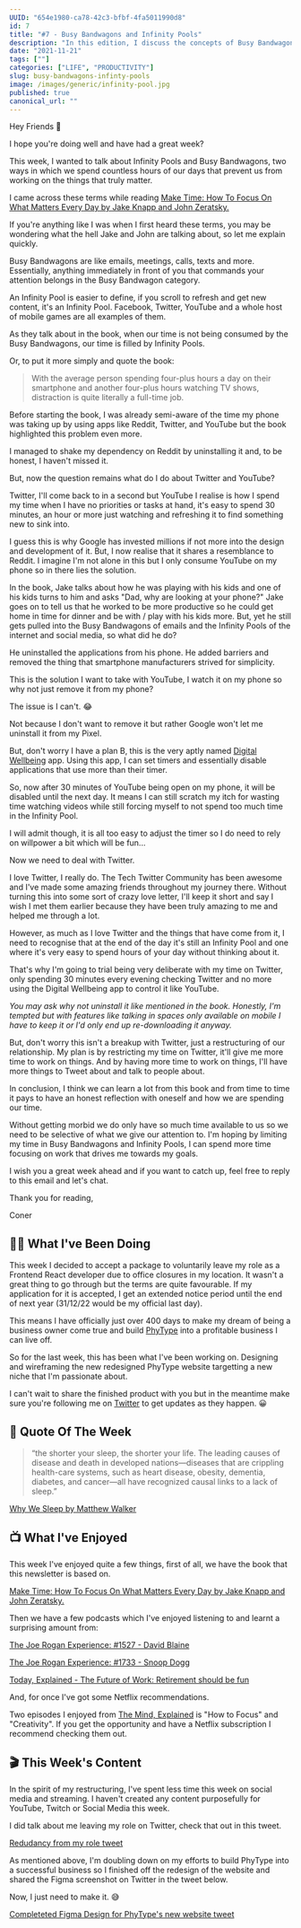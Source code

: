 ```yaml
---
UUID: "654e1980-ca78-42c3-bfbf-4fa5011990d8"
id: 7
title: "#7 - Busy Bandwagons and Infinity Pools"
description: "In this edition, I discuss the concepts of Busy Bandwagons' and 'Infinity Pools' and how they influence our lives..."
date: "2021-11-21"
tags: [""]
categories: ["LIFE", "PRODUCTIVITY"]
slug: busy-bandwagons-infinty-pools
image: /images/generic/infinity-pool.jpg
published: true
canonical_url: ""
---
```


Hey Friends 👋

I hope you're doing well and have had a great week?

This week, I wanted to talk about Infinity Pools and Busy Bandwagons, two ways in which we spend countless hours of our days that prevent us from working on the things that truly matter.

I came across these terms while reading [Make Time: How To Focus On What Matters Every Day by Jake Knapp and John Zeratsky.](https://www.amazon.co.uk/Make-Time-focus-matters-every/dp/0593079582)

If you're anything like I was when I first heard these terms, you may be wondering what the hell Jake and John are talking about, so let me explain quickly.

Busy Bandwagons are like emails, meetings, calls, texts and more. Essentially, anything immediately in front of you that commands your attention belongs in the Busy Bandwagon category.

An Infinity Pool is easier to define, if you scroll to refresh and get new content, it's an Infinity Pool. Facebook, Twitter, YouTube and a whole host of mobile games are all examples of them.

As they talk about in the book, when our time is not being consumed by the Busy Bandwagons, our time is filled by Infinity Pools.

Or, to put it more simply and quote the book:

> With the average person spending four-plus hours a day on their smartphone and another four-plus hours watching TV shows, distraction is quite literally a full-time job.

Before starting the book, I was already semi-aware of the time my phone was taking up by using apps like Reddit, Twitter, and YouTube but the book highlighted this problem even more.

I managed to shake my dependency on Reddit by uninstalling it and, to be honest, I haven't missed it.

But, now the question remains what do I do about Twitter and YouTube?

Twitter, I'll come back to in a second but YouTube I realise is how I spend my time when I have no priorities or tasks at hand, it's easy to spend 30 minutes, an hour or more just watching and refreshing it to find something new to sink into.

I guess this is why Google has invested millions if not more into the design and development of it. But, I now realise that it shares a resemblance to Reddit. I imagine I'm not alone in this but I only consume YouTube on my phone so in there lies the solution.

In the book, Jake talks about how he was playing with his kids and one of his kids turns to him and asks "Dad, why are looking at your phone?" Jake goes on to tell us that he worked to be more productive so he could get home in time for dinner and be with / play with his kids more. But, yet he still gets pulled into the Busy Bandwagons of emails and the Infinity Pools of the internet and social media, so what did he do?

He uninstalled the applications from his phone. He added barriers and removed the thing that smartphone manufacturers strived for simplicity.

This is the solution I want to take with YouTube, I watch it on my phone so why not just remove it from my phone?

The issue is I can't. 😂

Not because I don't want to remove it but rather Google won't let me uninstall it from my Pixel.

But, don't worry I have a plan B, this is the very aptly named [Digital Wellbeing](https://wellbeing.google/) app. Using this app, I can set timers and essentially disable applications that use more than their timer.

So, now after 30 minutes of YouTube being open on my phone, it will be disabled until the next day. It means I can still scratch my itch for wasting time watching videos while still forcing myself to not spend too much time in the Infinity Pool.

I will admit though, it is all too easy to adjust the timer so I do need to rely on willpower a bit which will be fun...

Now we need to deal with Twitter.

I love Twitter, I really do. The Tech Twitter Community has been awesome and I've made some amazing friends throughout my journey there. Without turning this into some sort of crazy love letter, I'll keep it short and say I wish I met them earlier because they have been truly amazing to me and helped me through a lot.

However, as much as I love Twitter and the things that have come from it, I need to recognise that at the end of the day it's still an Infinity Pool and one where it's very easy to spend hours of your day without thinking about it.

That's why I'm going to trial being very deliberate with my time on Twitter, only spending 30 minutes every evening checking Twitter and no more using the Digital Wellbeing app to control it like YouTube.

_You may ask why not uninstall it like mentioned in the book. Honestly, I'm tempted but with features like talking in spaces only available on mobile I have to keep it or I'd only end up re-downloading it anyway._

But, don't worry this isn't a breakup with Twitter, just a restructuring of our relationship. My plan is by restricting my time on Twitter, it'll give me more time to work on things. And by having more time to work on things, I'll have more things to Tweet about and talk to people about.

In conclusion, I think we can learn a lot from this book and from time to time it pays to have an honest reflection with oneself and how we are spending our time.

Without getting morbid we do only have so much time available to us so we need to be selective of what we give our attention to. I'm hoping by limiting my time in Busy Bandwagons and Infinity Pools, I can spend more time focusing on work that drives me towards my goals.

I wish you a great week ahead and if you want to catch up, feel free to reply to this email and let's chat.

Thank you for reading,

Coner

## 🏃‍♂️ What I've Been Doing

This week I decided to accept a package to voluntarily leave my role as a Frontend React developer due to office closures in my location. It wasn't a great thing to go through but the terms are quite favourable. If my application for it is accepted, I get an extended notice period until the end of next year (31/12/22 would be my official last day).

This means I have officially just over 400 days to make my dream of being a business owner come true and build [PhyType](https://app.convertkit.com/campaigns/7547454/phytype.com/) into a profitable business I can live off.

So for the last week, this has been what I've been working on. Designing and wireframing the new redesigned PhyType website targetting a new niche that I'm passionate about.

I can't wait to share the finished product with you but in the meantime make sure you're following me on [Twitter](https://twitter.com/MrConerMurphy) to get updates as they happen. 😀

## 💬 Quote Of The Week

> “the shorter your sleep, the shorter your life. The leading causes of disease and death in developed nations—diseases that are crippling health-care systems, such as heart disease, obesity, dementia, diabetes, and cancer—all have recognized causal links to a lack of sleep.”

[Why We Sleep by Matthew Walker](https://www.amazon.co.uk/Why-We-Sleep-Science-Dreams/dp/0141983760/ref=tmm_pap_swatch_0?_encoding=UTF8&qid=1636921595&sr=8-1)

## 📺 What I've Enjoyed

This week I've enjoyed quite a few things, first of all, we have the book that this newsletter is based on.

[Make Time: How To Focus On What Matters Every Day by Jake Knapp and John Zeratsky.](https://www.amazon.co.uk/Make-Time-focus-matters-every/dp/0593079582)

Then we have a few podcasts which I've enjoyed listening to and learnt a surprising amount from:

[The Joe Rogan Experience: #1527 - David Blaine](https://open.spotify.com/episode/1saFhnv5h33EWizm2yKECl?si=HSqSVjCBSaiB6Lfh1BCJlw)

[The Joe Rogan Experience: #1733 - Snoop Dogg](https://open.spotify.com/episode/2g8rE0wmd4WnObewi3DzwU?si=757f5f87d92a42e6)

[Today, Explained - The Future of Work: Retirement should be fun](https://open.spotify.com/episode/2tELUTyQ8WmfBCX48FxOz6?si=9bfbccf849464fbc)

And, for once I've got some Netflix recommendations.

Two episodes I enjoyed from [The Mind, Explained](https://www.netflix.com/gb/title/81098586) is "How to Focus" and "Creativity". If you get the opportunity and have a Netflix subscription I recommend checking them out.

## 🎬 This Week's Content

In the spirit of my restructuring, I've spent less time this week on social media and streaming. I haven't created any content purposefully for YouTube, Twitch or Social Media this week.

I did talk about me leaving my role on Twitter, check that out in this tweet.

[Redudancy from my role tweet](https://twitter.com/MrConerMurphy/status/1461395248609992715)

As mentioned above, I'm doubling down on my efforts to build PhyType into a successful business so I finished off the redesign of the website and shared the Figma screenshot on Twitter in the tweet below.

Now, I just need to make it. 😅

[Completeted Figma Design for PhyType's new website tweet](https://twitter.com/MrConerMurphy/status/1462069240840835073)
